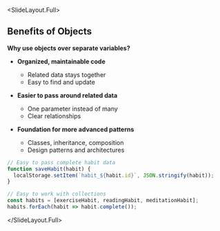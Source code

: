 
<SlideLayout.Full>
## Benefits of Objects

**Why use objects over separate variables?**

- **Organized, maintainable code**
  - Related data stays together
  - Easy to find and update

- **Easier to pass around related data**
  - One parameter instead of many
  - Clear relationships

- **Foundation for more advanced patterns**
  - Classes, inheritance, composition
  - Design patterns and architectures

```javascript
// Easy to pass complete habit data
function saveHabit(habit) {
  localStorage.setItem(`habit_${habit.id}`, JSON.stringify(habit));
}

// Easy to work with collections
const habits = [exerciseHabit, readingHabit, meditationHabit];
habits.forEach(habit => habit.complete());
```
</SlideLayout.Full>